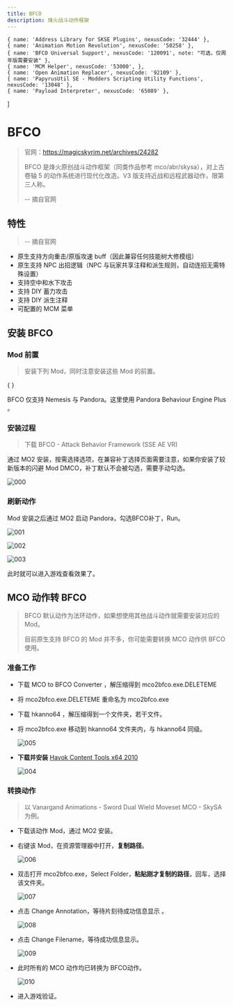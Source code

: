 ```yaml
---
title: BFCO
description: 烽火战斗动作框架
---
```



    { name: 'Address Library for SKSE Plugins', nexusCode: '32444' },
    { name: 'Animation Motion Revolution', nexusCode: '50258' },
    { name: 'BFCO Universal Support', nexusCode: '120091', note: "可选，仅周年版需要安装" },
    { name: 'MCM Helper', nexusCode: '53000', },
    { name: 'Open Animation Replacer', nexusCode: '92109' },
    { name: 'PapyrusUtil SE - Modders Scripting Utility Functions', nexusCode: '13048' },
    { name: 'Payload Interpreter', nexusCode: '65089' },
]

# BFCO

> 官网：https://magicskyrim.net/archives/24282
>
> BFCO 是烽火原创战斗动作框架（同类作品参考 mco/abr/skysa），对上古卷轴 5 的动作系统进行现代化改造。V3 版支持近战和远程武器动作，限第三人称。
> 
> -- 摘自官网

## 特性

> -- 摘自官网

- 原生支持方向重击/原版攻速 buff（因此兼容任何技能树大修模组）
- 原生支持 NPC 出招逻辑（NPC 与玩家共享注释和派生规则，自动连招无需特殊设置）
- 支持空中和水下攻击
- 支持 DIY 蓄力攻击
- 支持 DIY 派生注释
- 可配置的 MCM 菜单

## 安装 BFCO

### Mod 前置

> 安装下列 Mod，同时注意安装这些 Mod 的前置。

{ <ModList modList={bfcoRequirements} /> }

BFCO 仅支持 Nemesis 与 Pandora。这里使用 <NexusmodsPage nexusCode="133232"> Pandora Behaviour Engine Plus </NexusmodsPage>。

### 安装过程

> 下载 <NexusmodsPage nexusCode="117052"> BFCO - Attack Behavior Framework (SSE AE VR) </NexusmodsPage>

通过 MO2 安装，按需选择选项，在兼容补丁选择页面需要注意，如果你安装了较新版本的闪避 Mod DMCO，补丁默认不会被勾选，需要手动勾选。

![000](./imgs/000.png)

### 刷新动作

Mod 安装之后通过 MO2 启动 Pandora，勾选BFCO补丁，Run。

![001](./imgs/001.png)

![002](./imgs/002.png)

![003](./imgs/003.png)

此时就可以进入游戏查看效果了。

## MCO 动作转 BFCO

> BFCO 默认动作为法环动作，如果想使用其他战斗动作就需要安装对应的 Mod。
>
> 目前原生支持 BFCO 的 Mod 并不多，你可能需要转换 MCO 动作供 BFCO 使用。

### 准备工作

- 下载 <NexusmodsPage nexusCode="119926"> MCO to BFCO Converter </NexusmodsPage>，解压缩得到 mco2bfco.exe.DELETEME
- 将 mco2bfco.exe.DELETEME 重命名为 mco2bfco.exe
- 下载 <NexusmodsPage nexusCode="54244"> hkanno64 </NexusmodsPage>，解压缩得到一个文件夹，若干文件。
- 将 mco2bfco.exe 移动到 hkanno64 文件夹内，与 hkanno64 同级。
    
    ![005](./imgs/005.png)

- **下载并安装** [Havok Content Tools x64 2010](https://www.softpedia.com/get/Programming/Other-Programming-Files/Havok-Content-Tools.shtml#download)

    ![004](./imgs/004.png)


### 转换动作

> 以 <NexusmodsPage nexusCode="65899"> Vanargand Animations - Sword Dual Wield Moveset MCO - SkySA </NexusmodsPage> 为例。

- 下载该动作 Mod，通过 MO2 安装。
- 右键该 Mod，在资源管理器中打开，**复制路径**。

    ![006](./imgs/006.png)

- 双击打开 mco2bfco.exe，Select Folder，**粘贴刚才复制的路径**，回车，选择该文件夹。

    ![007](./imgs/007.png)

- 点击 Change Annotation，等待片刻待成功信息显示 。

    ![008](./imgs/008.png)

- 点击 Change Filename，等待成功信息显示。

    ![009](./imgs/009.png)

- 此时所有的 MCO 动作均已转换为 BFCO动作。

    ![010](./imgs/010.png)

- 进入游戏验证。